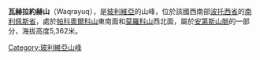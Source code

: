 {{Coord|21|50|0|S|66|36|43|W|display=title}}

'''瓦赫拉約赫山'''（Waqrayuq），是[[玻利維亞|玻利維亞]]的山峰，位於該國西南部[[波托西省|波托西省]]的[[南利佩斯省|南利佩斯省]]，處於[[帕科奧爾科山_(玻利維亞)|帕科奧爾科山]]東南面和[[莫羅科山|莫羅科山]]西北面，屬於[[安第斯山脈|安第斯山脈]]的一部分，海拔高度5,362米。

{{Bolivia-geo-stub}}
[[Category:玻利維亞山峰|Category:玻利維亞山峰]]